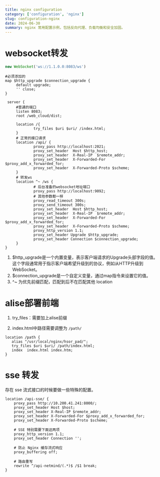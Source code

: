 ```yaml
---
title: nginx configuration
category: ['configuration', 'nginx']
slug: configuration-nginx
date: 2024-06-30
summary: nginx 常用配置示例，包括反向代理、负载均衡和安全加固。
---
```



# websocket转发

```JavaScript
new WebSocket('ws://1.1.0.0:8083/ws')
```

```Shell
#必须添加的
map $http_upgrade $connection_upgrade {
     default upgrade;
     '' close;
}

 server {
     #普通的端口
     listen 8083;
     root /web_cloud/dist;

     location /{
             try_files $uri $uri/ /index.html;
     }
     # 正常的接口请求
     location /api/ {
             proxy_pass http://localhost:2021;
             proxy_set_header  Host $http_host;
             proxy_set_header  X-Real-IP  $remote_addr;
             proxy_set_header  X-Forwarded-For $proxy_add_x_forwarded_for;
             proxy_set_header  X-Forwarded-Proto $scheme;
     }
     # 转发ws
     location ^~ /ws {
             # 后台准备的websocket地址端口
             proxy_pass http://localhost:9092;
             # 其他参数都一样
             proxy_read_timeout 300s;
             proxy_send_timeout 300s;
             proxy_set_header  Host $http_host;
             proxy_set_header  X-Real-IP  $remote_addr;
             proxy_set_header  X-Forwarded-For $proxy_add_x_forwarded_for;
             proxy_set_header  X-Forwarded-Proto $scheme;
             proxy_http_version 1.1;
             proxy_set_header Upgrade $http_upgrade;
             proxy_set_header Connection $connection_upgrade;
     }
}
```

1. $http_upgrade是一个内置变量，表示客户端请求的Upgrade头部字段的值。这个字段通常用于指示客户端希望升级到的协议，例如从HTTP升级到WebSocket。
2. $connection_upgrade是一个自定义变量，通过map指令来设置它的值。
3. ^~ 为优先前缀匹配，匹配到后不在匹配其他 location



# alise部署前端

1. try_files：需要加上alise前缀

2. index.html中路径需要调整为 `/path/`

```Shell
location /path {
   alias "/usr/local/nginx/hsor_pad/";
   try_files $uri $uri/ /path/index.html;
   index  index.html index.htm;
}
```

# sse 转发

存在 sse 流式接口的时候要做一些特殊的配置。

```shell
location /api-sse/ {
    proxy_pass http://10.200.41.241:8000/;
    proxy_set_header Host $host;
    proxy_set_header X-Real-IP $remote_addr;
    proxy_set_header X-Forwarded-For $proxy_add_x_forwarded_for;
    proxy_set_header X-Forwarded-Proto $scheme;

    # SSE 特别需要下面这两项
    proxy_http_version 1.1;
    proxy_set_header Connection '';

    # 防止 Nginx 缓存流式响应
    proxy_buffering off;

    # 路由重写
    rewrite ^/api-netmind/(.*)$ /$1 break;
}
```